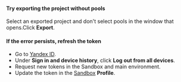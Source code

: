 <Cut title="What do I do if an error occurs on the server when I try to export a project from the Sandbox?">

#### Try exporting the project without pools

Select an exported project and don't select pools in the window that opens.Click **Export**.

#### If the error persists, refresh the token

- Go to [Yandex ID](https://passport.toloka.ai/profile).
- Under **Sign in and device history**, click **Log out from all devices**.
- Request new tokens in the Sandbox and main environment.
- Update the token in the [Sandbox](https://sandbox.toloka.yandex.com/requester/profile/integration) **Profile**.

</Cut>